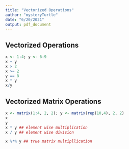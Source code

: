 ```yaml
---
title: "Vectorized Operations"
author: "mysteryTurtle"
date: "6/20/2021"
output: pdf_document
---
```


## Vectorized Operations
```r
x <- 1:4; y <- 6:9
x + y
x > 2
x >= 2
y == 8
x * y
x/y
```

## Vectorized Matrix Operations
```r
x <- matrix(1:4, 2, 2); y <- matrix(rep(10,4), 2, 2)
x
y
x * y ## element wise multiplication
x / y ## element wise division

x %*% y ## true matrix multipllication
```



